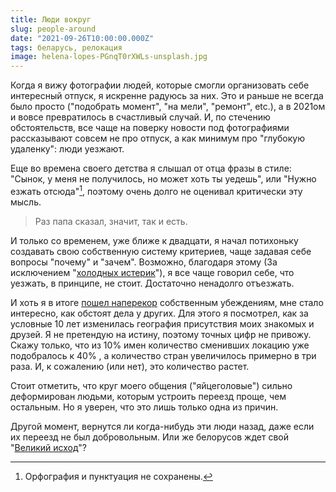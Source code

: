 ```yaml
---
title: Люди вокруг
slug: people-around
date: "2021-09-26T10:00:00.000Z"
tags: беларусь, релокация
image: helena-lopes-PGnqT0rXWLs-unsplash.jpg
---
```


Когда я вижу фотографии людей, которые смогли организовать себе интересный отпуск, я искренне радуюсь за них. Это и раньше не всегда было просто ("подобрать момент", "на мели", "ремонт", etc.), а в 2021ом и вовсе превратилось в счастливый случай. И, по стечению обстоятельств, все чаще на поверку новости под фотографиями рассказывают совсем не про отпуск, а как минимум про "глубокую удаленку": люди уезжают. 

Еще во времена своего детства я слышал от отца фразы в стиле: "Сынок, у меня не получилось, но может хоть ты уедешь", или "Нужно езжать отсюда"[^1], поэтому очень долго не оценивал критически эту мысль. 

> Раз папа сказал, значит, так и есть.

И только со временем, уже ближе к двадцати, я начал потихоньку создавать свою собственную систему критериев, чаще задавая себе вопросы "почему" и "зачем". Возможно, благодаря этому (За исключением "[холодных истерик](/2015/04/21/grustnyi-post/)"), я все чаще говорил себе, что уезжать, в принципе, не стоит. Достаточно ненадолго отъезжать.

И хоть я в итоге [пошел наперекор](https://twitter.com/Alxblsk/status/1420931737882791943) собственным убеждениям, мне стало интересно, как обстоят дела у других. Для этого я посмотрел, как за условные 10 лет изменилась география присутствия моих знакомых и друзей. Я не претендую на истину, поэтому точных цифр не привожу. Скажу только, что из 10% имен количество сменивших локацию уже подобралось к 40% , а количество стран увеличилось примерно в три раза. И, к сожалению (или нет), это количество растет.



Стоит отметить, что круг моего общения ("яйцеголовые") сильно деформирован людьми, которым устроить переезд проще, чем остальным. Но я уверен, что это лишь только одна из причин.

Другой момент, вернутся ли когда-нибудь эти люди назад, даже если их переезд не был добровольным. Или же белорусов ждет свой "[Великий исход](https://lenta.ru/articles/2013/06/03/armenia/)"?

[^1]: Орфография и пунктуация не сохранены.
